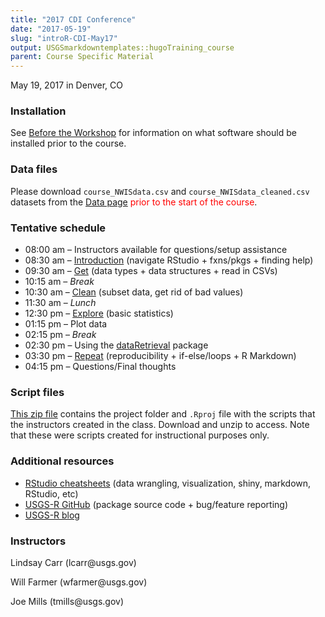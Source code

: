 ```yaml
---
title: "2017 CDI Conference"
date: "2017-05-19"
slug: "introR-CDI-May17"
output: USGSmarkdowntemplates::hugoTraining_course
parent: Course Specific Material
---
```


May 19, 2017 in Denver, CO

### Installation
See [Before the Workshop](/intro-curriculum/Before) for information on what software should be installed prior to the course.

### Data files
Please download `course_NWISdata.csv` and `course_NWISdata_cleaned.csv` datasets from the [Data page](/intro-curriculum/data/) <span style="color:red">prior to the start of the course</span>. 

### Tentative schedule

* 08:00 am -- Instructors available for questions/setup assistance
* 08:30 am -- [Introduction](/intro-curriculum/Introduction) (navigate RStudio + fxns/pkgs + finding help)
* 09:30 am -- [Get](/intro-curriculum/Get) (data types + data structures + read in CSVs)
* 10:15 am -- *Break*
* 10:30 am -- [Clean](/intro-curriculum/Clean) (subset data, get rid of bad values) 
* 11:30 am -- *Lunch*
* 12:30 pm -- [Explore](/intro-curriculum/Explore) (basic statistics)
* 01:15 pm -- Plot data
* 02:15 pm -- *Break*
* 02:30 pm -- Using the [dataRetrieval](https://owi.usgs.gov/R/dataRetrieval.html) package
* 03:30 pm -- [Repeat](/intro-curriculum/Reproduce/) (reproducibility + if-else/loops + R Markdown)
* 04:15 pm -- Questions/Final thoughts

### Script files

[This zip file](https://drive.google.com/file/d/0B54YFPSk4XN8NlVZcUdzRHJDa0U) contains the project folder and `.Rproj` file with the scripts that the instructors created in the class. Download and unzip to access. Note that these were scripts created for instructional purposes only.

### Additional resources
* [RStudio cheatsheets](https://www.rstudio.com/resources/cheatsheets/) (data wrangling, visualization, shiny, markdown, RStudio, etc)
* [USGS-R GitHub](https://github.com/USGS-R) (package source code + bug/feature reporting)
* [USGS-R blog](https://owi.usgs.gov/blog/tags/r)

### Instructors

Lindsay Carr (lcarr@usgs.gov)

Will Farmer (wfarmer@usgs.gov)

Joe Mills (tmills@usgs.gov)
